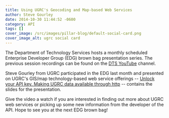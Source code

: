 ```yaml
---
title: Using UGRC's Geocoding and Map-based Web Services
author: Steve Gourley
date: 2014-10-30 11:44:52 -0600
category: API
tags: []
cover_image: /src/images/pillar-blog/default-social-card.png
cover_image_alt: ugrc social card
---
```



The Department of Technology Services hosts a monthly scheduled Enterprise Developer Group (EDG) brown bag presentation series. The previous session recordings can be found on the [DTS YouTube](https://www.youtube.com/channel/UCUuw5SFmgapGToUfRd5xGVw") channel.

Steve Gourley from UGRC participated in the EDG last month and presented on UGRC's GIS/map technology-based web service offerings -- [Unlock your API key. Making UGRC data available through http](https://agrc.github.io/Presentations/UGIC/2014/webapi/#0) -- contains the slides for the presentation.

<div class="mx-auto w-full max-w-4xl">
  <YouTube
    class="aspect-video max-w-full rounded-lg border-2 border-black shadow-xl"
    id="BHhQxxXy6bo"
    playlabel="Hear Steve explain the UGRC API"
  />
</div>

Give the video a watch if you are interested in finding out more about UGRC web services or picking up some new information from the developer of the API. Hope to see you at the next EDG brown bag!
